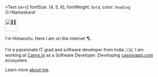 <Text sx={{ fontSize: [4, 5, 6], fontWeight: `bold`, color: `heading` }}>Namaskara! </Text>

<img src='https://media.giphy.com/media/WqR7WfQVrpXNcmrm81/giphy.gif' width='40px' height='40px' alt='🙏🏻' >

I'm Himanshu. Here I am on the internet 🌎.

I'm a passionate IT grad and software developer from India 🇮🇳.
I am working at [Canvs.in](https://www.canvs.in/) as a Software Developer. Developing [cassiniapp.com](https://www.cassiniapp.com/) ecosystem

Learn more [about me](/about).
